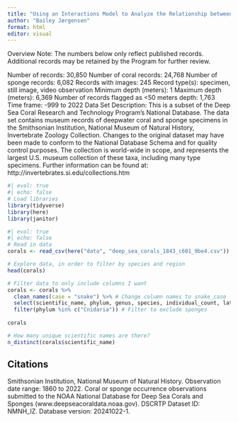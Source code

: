 ```yaml
---
title: "Using an Interactions Model to Analyze the Relationship between Deep Sea Corals, Latitude, and Ocean Depth"
author: "Bailey Jørgensen"
format: html
editor: visual
---
```


Overview
Note: The numbers below only reflect published records. Additional records may be retained by the Program for further review.

Number of records: 30,850
Number of coral records: 24,768
Number of sponge records: 6,082
Records with images: 245
Record type(s): specimen, still image, video observation
Minimum depth (meters): 1
Maximum depth (meters): 6,369
Number of records flagged as <50 meters depth: 1,763
Time frame: -999 to 2022
Data Set Description: This is a subset of the Deep Sea Coral Research and Technology Program’s National Database. The data set contains museum records of deepwater coral and sponge specimens in the Smithsonian Institution, National Museum of Natural History, Invertebrate Zoology Collection. Changes to the original dataset may have been made to conform to the National Database Schema and for quality control purposes. The collection is world-wide in scope, and represents the largest U.S. museum collection of these taxa, including many type specimens. Further information can be found at: http://invertebrates.si.edu/collections.htm


```r
#| eval: true
#| echo: false
# Load libraries
library(tidyverse)
library(here)
library(janitor)
```

```r
#| eval: true
#| echo: false
# Read in data
corals <- read_csv(here("data", "deep_sea_corals_1843_c601_9be4.csv"))
```

```r
# Explore data, in order to filter by species and region
head(corals)
```
```r
# Filter data to only include columns I want
corals <- corals %>% 
  clean_names(case = "snake") %>% # Change column names to snake_case
  select(scientific_name, phylum, genus, species, individual_count, latitude, longitude, depth_in_meters, country) %>% # Choose columns I want
  filter(phylum %in% c("Cnidaria")) # Filter to exclude sponges
  
corals
```
```r
# How many unique scientific names are there?
n_distinct(corals$scientific_name)
```












## Citations

Smithsonian Institution, National Museum of Natural History. Observation date range: 1860 to 2022. Coral or sponge occurrence observations submitted to the NOAA National Database for Deep Sea Corals and Sponges (www.deepseacoraldata.noaa.gov). DSCRTP Dataset ID: NMNH_IZ. Database version: 20241022-1.



